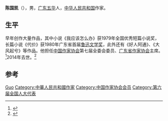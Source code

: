 '''陈国凯'''（{{Bd|1938年|4月|2014年|5月16日|catIdx=Chen}}），男，[[广东|广东]][[五华县|五华]]人，[[中华人民共和国|中华人民共和国]]作家。

== 生平 ==
早年创作大量作品，其中小说《我应该怎么办》获1979年全国优秀短篇小说奖，长篇小说《代价》获1980年广东省首届[[鲁迅文学奖|鲁迅文学奖]]，此外还有《好人阿通》、《大风起兮》等作品。他担任[[中国作家协会|中国作家协会]]第七届全委会委员、[[广东省作家协会|广东省作家协会]]主席。<ref>{{cite news|title=广东著名作家陈国凯辞世 曾任深圳《特区文学》主编|url=http://www.sznews.com/news/content/2014-05/22/content_9543144.htm|accessdate=2014-05-23|newspaper=深圳新闻网|archive-url=https://web.archive.org/web/20150601234200/http://www.sznews.com/news/content/2014-05/22/content_9543144.htm|archive-date=2015-06-01|dead-url=yes}}</ref>2014年去世。<ref>{{cite news|title=广东著名作家陈国凯逝世|url=http://cpc.people.com.cn/n/2014/0518/c87393-25031041.html|accessdate=2014-05-23|newspaper=人民网}}</ref>

== 参考 ==
{{reflist}}

{{作家小作品}}
{{中国近现代文学}}
{{中国作家协会第四届理事会}}
{{中国作家协会第六届全国委员会}}
{{中国作家协会第七届全国委员会}}
{{中国作家协会第八届全国委员会}}

{{Authority control}}
{{DEFAULTSORT:Chen陈}}
[[Category:陈姓|Guo]]
[[Category:中華人民共和國作家|Category:中華人民共和國作家]]
[[Category:中国作家协会会员|Category:中国作家协会会员]]
[[Category:第六届全国人大代表|Category:第六届全国人大代表]]